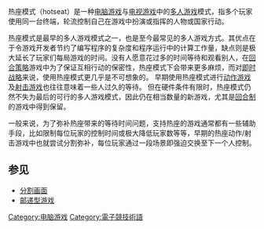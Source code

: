 {{unreferenced|time=2015-08-13T02:23:59+00:00}}
热座模式（hotseat）是一种[[电脑游戏|电脑游戏]]与[[电视游戏|电视游戏]]中的[[多人游戏|多人游戏]]模式，指多个玩家使用同一台终端，轮流控制自己在游戏中扮演或指挥的人物或国家行动。

热座模式是最早的多人游戏模式之一，也是至今最常见的多人游戏方式。其优点在于令游戏开发者节约了编写程序的复杂度和程序运行中的计算工作量，缺点则是极大延长了玩家们每局游戏的时间。没有人愿意花过多的时间等待和观看别人，在[[回合策略|回合策略]]游戏中为了保证互相行动的保密性，热座模式下会带来更多麻烦，而对[[即时战略|即时战略]]来说，使用热座模式更几乎是不可想象的。
早期使用热座模式进行[[动作游戏|动作游戏]]及[[射击游戏|射击游戏]]也往往意味着一些人过久的等待。
但在硬件条件有限时，热座模式仍然不失为最后的可行的多人游戏模式，因此仍在相当数量的新游戏，尤其是[[回合制|回合制]]的游戏中得到保留。

一般来说，为了弥补热座带来的等待时间问题，支持热座的游戏通常都有一些辅助手段，比如限制每位玩家的控制时间或极大降低玩家数等等，早期的热座动作/射击游戏中也就尝试分割弥补，每位玩家通过一段场景即强迫交换至下一个人控制。

==参见==
* [[分割画面|分割画面]]
* [[邮递型游戏|邮递型游戏]]

{{计算机小作品}}
{{娱乐小作品}}

[[Category:电脑游戏|Category:电脑游戏]]
[[Category:電子競技術語|Category:電子競技術語]]